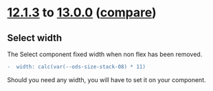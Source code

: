 # [12.1.3](https://ovh.github.io/design-system/v12.1.3/?path=/story/ovhcloud-design-system-what-s-new-changelog--page) to [13.0.0](https://ovh.github.io/design-system/v13.0.0/?path=/story/ovhcloud-design-system-what-s-new-changelog--page) ([compare](https://github.com/ovh/design-system/compare/release/12.1...release/13.0))

## Select width

The Select component fixed width when non flex has been removed.

```diff
-  width: calc(var(--ods-size-stack-08) * 11)
```
Should you need any width, you will have to set it on your component.
